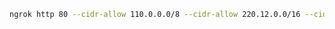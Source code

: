 ```bash
ngrok http 80 --cidr-allow 110.0.0.0/8 --cidr-allow 220.12.0.0/16 --cidr-deny 110.2.3.4/32
```
